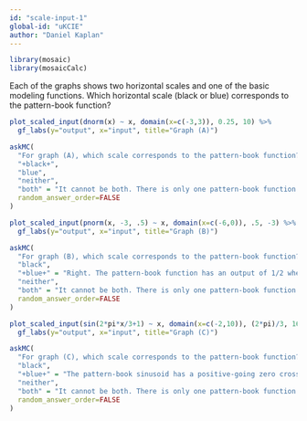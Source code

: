 ```yaml
---
id: "scale-input-1"
global-id: "uKCIE"
author: "Daniel Kaplan"
---
```


```r

library(mosaic)
library(mosaicCalc)
```

Each of the graphs shows two horizontal scales and one of the basic modeling functions. Which horizontal scale (black or blue) corresponds to the pattern-book function? 

```r
plot_scaled_input(dnorm(x) ~ x, domain(x=c(-3,3)), 0.25, 10) %>%
  gf_labs(y="output", x="input", title="Graph (A)")
```
```r
askMC(
  "For graph (A), which scale corresponds to the pattern-book function?",
  "+black+",
  "blue", 
  "neither", 
  "both" = "It cannot be both. There is only one pattern-book function. When you scale the input, it becomes a \"basic modeling function\".",
  random_answer_order=FALSE
)
```

```r
plot_scaled_input(pnorm(x, -3, .5) ~ x, domain(x=c(-6,0)), .5, -3) %>%
  gf_labs(y="output", x="input", title="Graph (B)")
```

```r
askMC(
  "For graph (B), which scale corresponds to the pattern-book function?",
  "black",
  "+blue+" = "Right. The pattern-book function has an output of 1/2 when the output is zero. That is what the blue scale shows. ", 
  "neither", 
  "both" = "It cannot be both. There is only one pattern-book function. When you scale the input, it becomes a \"basic modeling function\".",
  random_answer_order=FALSE
)
```

```r
plot_scaled_input(sin(2*pi*x/3+1) ~ x, domain(x=c(-2,10)), (2*pi)/3, 16/(2*pi)) %>%
  gf_labs(y="output", x="input", title="Graph (C)")
```

```r
askMC(
  "For graph (C), which scale corresponds to the pattern-book function?",
  "black",
  "+blue+" = "The pattern-book sinusoid has a positive-going zero crossing at $x=0$. That is the blue scale.", 
  "neither", 
  "both" = "It cannot be both. There is only one pattern-book function. When you scale the input, it becomes a \"basic modeling function\".",
  random_answer_order=FALSE
)
```
